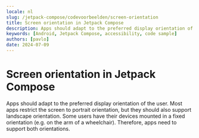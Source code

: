 ```yaml
---
locale: nl
slug: /jetpack-compose/codevoorbeelden/screen-orientation
title: Screen orientation in Jetpack Compose
description: Apps should adapt to the preferred display orientation of the user.
keywords: [Android, Jetpack Compose, accessibility, code sample]
authors: [pavlo]
date: 2024-07-09
---
```


# Screen orientation in Jetpack Compose

Apps should adapt to the preferred display orientation of the user. Most apps restrict the screen to portrait orientation, but they should also support landscape orientation. Some users have their devices mounted in a fixed orientation (e.g. on the arm of a wheelchair). Therefore, apps need to support both orientations.

<CodeSample id="screen-orientation" platform="jetpack-compose" locale="nl"/>
